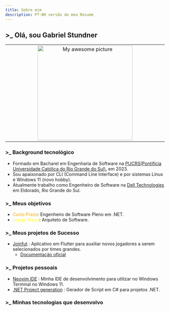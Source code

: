 ```yaml
---
title: Sobre mim
description: PT-BR versão do meu Resume
---
```


## >_ Olá, sou Gabriel Stundner

<table align="center"><tr><td align="center" width="9999">
    <img src="https://github.com/F4NT0/fantodocs/blob/main/public/me.png?raw=true" alt="My awesome picture" width="300" /> 
</td></tr></table>

### >_ Background tecnológico

- Formado em Bacharel em Engenharia de Software na [PUCRS(Pontifícia Universidade Católica do Rio Grande do Sul).](https://portal.pucrs.br/en/ensino/cursos/graduacao/engenharia-de-software/) em 2023.
- Sou apaixonado por CLI (Command Line Interface) e por sistemas Linux e Windows 11 (novo hobby).
- Atualmente trabalho como Engenheiro de Software na [Dell Technologies](https://www.dell.com/en-us/lp/dt/who-we-are?msockid=13a6ae50813463391d39bb2080e2622b) em Eldorado, Rio Grande do Sul.

### >_ Meus objetivos

- <span style="color: orange">Curto Prazo</span>: Engenheiro de Software Pleno em .NET.
- <span style="color: yellow">Longo Prazo</span>: Arquiteto de Software.

### >_ Meus projetos de Sucesso

- [Joinfut](https://www.instagram.com/join.fut/) : Aplicativo em Flutter para auxiliar novos jogadores a serem selecionados por times grandes.
    - [Documentação oficial](https://tools.ages.pucrs.br/Joinfut/joinfut-wiki/-/wikis/home)


### >_ Projetos pessoais

- [Neovim IDE](https://github.com/F4NT0/nvim) : Minha IDE de desenvolvimento para utilizar no Windows Terminal no Windows 11.
- [.NET Project generation](https://github.com/F4NT0/dotnet-generator-scripts) : Gerador de Script em C# para projetos .NET. 

### >_ Minhas tecnologias que desenvolvo


